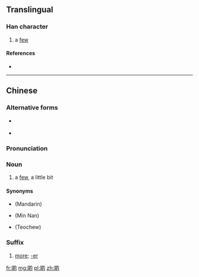 ==Translingual==

===Han character===
{{Han char|rn=30|rad=口|as=08|sn=11|four=|canj=口竹日戈 (RHAI)|ids=⿰[[口]][[的]]}}

# {{context|Cantonese|lang=mul}} a [[few]]

====References====
* {{Han ref|kx=0196.261|hdz=10642.091|uh=5572|ud=21874}}

----

==Chinese==
{{zh-forms}}

===Alternative forms===
* {{qualifier|non-standard}} {{zh-l|D}}
* {{qualifier|non-standard}} {{zh-l|o的}}

===Pronunciation===
{{zh-pron
|m=dì
|c=di1
|cat=n
}}

===Noun===
{{zh-noun}}

# {{context|Cantonese|lang=zh|sort=di4}} a [[few]], a little bit 
#: {{zh-usex|好 靚 生果{gwo2}。買 '''啲''' 啦，小姐。|Very nice fruits. Buy a few, miss.|C-GZ}}

====Synonyms====
* {{zh-l|一些}} (Mandarin)
* {{zh-l|一寡}} (Min Nan)
* {{zh-l|一撮}} (Teochew)

===Suffix===
{{zh-suf}}

# {{context|Cantonese|lang=zh|sort=di4}} [[more]]; [[-er]]
#: {{zh-usex|聽{ting1}日 要{jiu3} 早'''啲''' 起身。|You need to get up earli'''er''' tomorrow.|C}}
#: {{zh-usex|食 快'''啲''' 啦！|Eat fast'''er'''!|C}}

[[fr:啲]]
[[mg:啲]]
[[pl:啲]]
[[zh:啲]]
